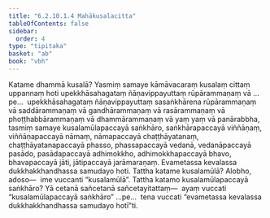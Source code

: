 ```yaml
---
title: "6.2.10.1.4 Mahākusalacitta"
tableOfContents: false
sidebar:
  order: 4
type: "tipitaka"
basket: "ab"
book: "vbh"
---
```



<DynamicBreadcrumb />

<Division number="298" book="vbh" bookNo="30" page="178">

<Paragraph number="1209" book="vbh">
Katame dhammā kusalā? Yasmiṃ samaye kāmāvacaraṃ kusalaṃ cittaṃ uppannaṃ hoti upekkhāsahagataṃ ñāṇavippayuttaṃ rūpārammaṇaṃ vā …pe…  upekkhāsahagataṃ ñāṇavippayuttaṃ sasaṅkhārena rūpārammaṇaṃ vā saddārammaṇaṃ vā gandhārammaṇaṃ vā rasārammaṇaṃ vā phoṭṭhabbārammaṇaṃ vā dhammārammaṇaṃ vā yaṃ yaṃ vā panārabbha, tasmiṃ samaye kusalamūlapaccayā saṅkhāro, saṅkhārapaccayā viññāṇaṃ, viññāṇapaccayā nāmaṃ, nāmapaccayā chaṭṭhāyatanaṃ, chaṭṭhāyatanapaccayā phasso, phassapaccayā vedanā, vedanāpaccayā pasādo, pasādapaccayā adhimokkho, adhimokkhapaccayā bhavo, bhavapaccayā jāti, jātipaccayā jarāmaraṇaṃ. Evametassa kevalassa dukkhakkhandhassa samudayo hoti.
</Paragraph>

</Division>
<Division number="299" book="vbh" bookNo="30" page="178">

<Paragraph number="1210" book="vbh">
Tattha katame kusalamūlā? Alobho, adoso—  ime vuccanti “kusalamūlā”.
</Paragraph>

<Paragraph number="1211" book="vbh">
Tattha katamo kusalamūlapaccayā saṅkhāro? Yā cetanā sañcetanā sañcetayitattaṃ—  ayaṃ vuccati “kusalamūlapaccayā saṅkhāro” …pe…  tena vuccati “evametassa kevalassa dukkhakkhandhassa samudayo hotī”ti.
</Paragraph>
</Division>